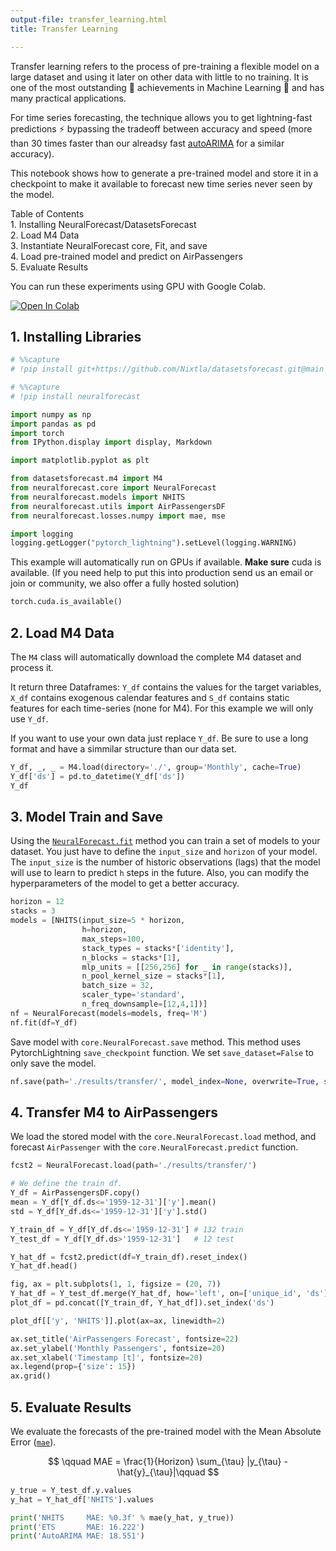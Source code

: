 ```yaml
---
output-file: transfer_learning.html
title: Transfer Learning

---
```


Transfer learning refers to the process of pre-training a flexible model
on a large dataset and using it later on other data with little to no
training. It is one of the most outstanding 🚀 achievements in Machine
Learning 🧠 and has many practical applications.

For time series forecasting, the technique allows you to get
lightning-fast predictions ⚡ bypassing the tradeoff between accuracy
and speed (more than 30 times faster than our alreadsy fast
[autoARIMA](https://github.com/Nixtla/statsforecast) for a similar
accuracy).

This notebook shows how to generate a pre-trained model and store it in
a checkpoint to make it available to forecast new time series never seen
by the model.

Table of Contents<br/> 1. Installing NeuralForecast/DatasetsForecast<br/>
2. Load M4 Data<br/> 3. Instantiate NeuralForecast core, Fit, and
save<br/> 4. Load pre-trained model and predict on AirPassengers<br/> 5.
Evaluate Results<br/>

You can run these experiments using GPU with Google Colab.

<a href="https://colab.research.google.com/github/Nixtla/neuralforecast/blob/main/nbs/examples/Transfer_Learning.ipynb" target="_parent"><img src="https://colab.research.google.com/assets/colab-badge.svg" alt="Open In Colab"/></a>

## 1. Installing Libraries

```python
# %%capture
# !pip install git+https://github.com/Nixtla/datasetsforecast.git@main
```


```python
# %%capture
# !pip install neuralforecast
```


```python
import numpy as np
import pandas as pd
import torch
from IPython.display import display, Markdown

import matplotlib.pyplot as plt

from datasetsforecast.m4 import M4
from neuralforecast.core import NeuralForecast
from neuralforecast.models import NHITS
from neuralforecast.utils import AirPassengersDF
from neuralforecast.losses.numpy import mae, mse
```


```python
import logging
logging.getLogger("pytorch_lightning").setLevel(logging.WARNING)
```

This example will automatically run on GPUs if available. **Make sure**
cuda is available. (If you need help to put this into production send us
an email or join or community, we also offer a fully hosted solution)

```python
torch.cuda.is_available()
```

## 2. Load M4 Data

The `M4` class will automatically download the complete M4 dataset and
process it.

It return three Dataframes: `Y_df` contains the values for the target
variables, `X_df` contains exogenous calendar features and `S_df`
contains static features for each time-series (none for M4). For this
example we will only use `Y_df`.

If you want to use your own data just replace `Y_df`. Be sure to use a
long format and have a simmilar structure than our data set.

```python
Y_df, _, _ = M4.load(directory='./', group='Monthly', cache=True)
Y_df['ds'] = pd.to_datetime(Y_df['ds'])
Y_df
```

## 3. Model Train and Save

Using the
[`NeuralForecast.fit`](https://Nixtla.github.io/neuralforecast/core.html#neuralforecast.fit)
method you can train a set of models to your dataset. You just have to
define the `input_size` and `horizon` of your model. The `input_size` is
the number of historic observations (lags) that the model will use to
learn to predict `h` steps in the future. Also, you can modify the
hyperparameters of the model to get a better accuracy.

```python
horizon = 12
stacks = 3
models = [NHITS(input_size=5 * horizon,
                h=horizon,
                max_steps=100,
                stack_types = stacks*['identity'],
                n_blocks = stacks*[1],
                mlp_units = [[256,256] for _ in range(stacks)],
                n_pool_kernel_size = stacks*[1],
                batch_size = 32,
                scaler_type='standard',
                n_freq_downsample=[12,4,1])]
nf = NeuralForecast(models=models, freq='M')
nf.fit(df=Y_df)
```

Save model with `core.NeuralForecast.save` method. This method uses
PytorchLightning `save_checkpoint` function. We set `save_dataset=False`
to only save the model.

```python
nf.save(path='./results/transfer/', model_index=None, overwrite=True, save_dataset=False)
```

## 4. Transfer M4 to AirPassengers

We load the stored model with the `core.NeuralForecast.load` method, and
forecast `AirPassenger` with the `core.NeuralForecast.predict` function.

```python
fcst2 = NeuralForecast.load(path='./results/transfer/')
```


```python
# We define the train df. 
Y_df = AirPassengersDF.copy()
mean = Y_df[Y_df.ds<='1959-12-31']['y'].mean()
std = Y_df[Y_df.ds<='1959-12-31']['y'].std()

Y_train_df = Y_df[Y_df.ds<='1959-12-31'] # 132 train
Y_test_df = Y_df[Y_df.ds>'1959-12-31']   # 12 test
```


```python
Y_hat_df = fcst2.predict(df=Y_train_df).reset_index()
Y_hat_df.head()
```


```python
fig, ax = plt.subplots(1, 1, figsize = (20, 7))
Y_hat_df = Y_test_df.merge(Y_hat_df, how='left', on=['unique_id', 'ds'])
plot_df = pd.concat([Y_train_df, Y_hat_df]).set_index('ds')

plot_df[['y', 'NHITS']].plot(ax=ax, linewidth=2)

ax.set_title('AirPassengers Forecast', fontsize=22)
ax.set_ylabel('Monthly Passengers', fontsize=20)
ax.set_xlabel('Timestamp [t]', fontsize=20)
ax.legend(prop={'size': 15})
ax.grid()
```

## 5. Evaluate Results

We evaluate the forecasts of the pre-trained model with the Mean
Absolute Error
([`mae`](https://Nixtla.github.io/neuralforecast/losses.numpy.html#mae)).

$$
\qquad MAE = \frac{1}{Horizon} \sum_{\tau} |y_{\tau} - \hat{y}_{\tau}|\qquad
$$

```python
y_true = Y_test_df.y.values
y_hat = Y_hat_df['NHITS'].values
```


```python
print('NHITS     MAE: %0.3f' % mae(y_hat, y_true))
print('ETS       MAE: 16.222')
print('AutoARIMA MAE: 18.551')
```

